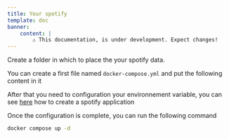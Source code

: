 ```yaml
---
title: Your spotify
template: doc
banner:
    content: |
        ⚠️ This documentation, is under development. Expect changes!
---
```



<WarnBanner />


Create a folder in which to place the your spotify data.

You can create a first file named `docker-compose.yml` and put the following content in it

<ShowCode url="https://raw.githubusercontent.com/gamingdy/My-HomeLab/main/spotify/docker-compose.yml" language="yml" title="docker-compose.yml" />

After that you need to configuration your environnement variable, you can see [here](https://github.com/Yooooomi/your_spotify?tab=readme-ov-file#creating-the-spotify-application) how to create a spotify application

<ShowCode url="https://raw.githubusercontent.com/gamingdy/My-HomeLab/main/spotify/client.env" language="txt" title="client.env" />

<ShowCode url="https://raw.githubusercontent.com/gamingdy/My-HomeLab/main/spotify/server.env" language="txt" title="server.env" />

Once the configuration is complete, you can run the following command

```bash
docker compose up -d
```
